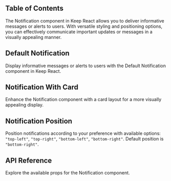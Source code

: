 

## Table of Contents

The Notification component in Keep React allows you to deliver informative messages or alerts to users. With versatile styling and positioning options, you can effectively communicate important updates or messages in a visually appealing manner.

## Default Notification

Display informative messages or alerts to users with the Default Notification component in Keep React.

<CodePreview github="Notification" code={DefaultNotificationCode}>
  <DefaultNotification />
</CodePreview>

## Notification With Card

Enhance the Notification component with a card layout for a more visually appealing display.

<CodePreview github="Notification" code={NotificationWithCardCode}>
  <NotificationWithCard />
</CodePreview>

## Notification Position

Position notifications according to your preference with available options: `"top-left"`, `"top-right"`, `"bottom-left"`, `"bottom-right"`. Default position is `"bottom-right"`.

<CodePreview github="Notification" code={NotificationPositionCode}>
  <NotificationPosition />
</CodePreview>

## API Reference

Explore the available props for the Notification component.

<ComponentApi data={notificationApi} />
